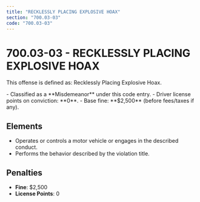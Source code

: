 ```yaml
---
title: "RECKLESSLY PLACING EXPLOSIVE HOAX"
section: "700.03-03"
code: "700.03-03"
---
```





# 700.03-03 - RECKLESSLY PLACING EXPLOSIVE HOAX

This offense is defined as: Recklessly Placing Explosive Hoax.

<Aside type="caution" title="Charge Type: Misdemeanor">
- Classified as a **Misdemeanor** under this code entry.
- Driver license points on conviction: **0**.
- Base fine: **$2,500** (before fees/taxes if any).
</Aside>

## Elements
- Operates or controls a motor vehicle or engages in the described conduct.
- Performs the behavior described by the violation title.

## Penalties
- **Fine**: $2,500
- **License Points**: 0
